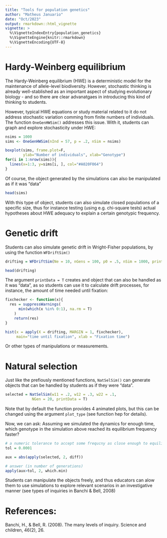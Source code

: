 ```yaml
---
title: "Tools for population genetics"
author: "Matheus Januario"
date: "Oct/2023"
output: rmarkdown::html_vignette
vignette: >
  %\VignetteIndexEntry{population_genetics}
  %\VignetteEngine{knitr::rmarkdown}
  %\VignetteEncoding{UTF-8}
---
```


# Hardy-Weinberg equilibrium

The Hardy-Weinberg equilibrium (HWE) is a deterministic model for the maintenance of allele-level biodiversity. However, stochastic thinking is already well-stablished as an important aspect of studying evolutionary biology - and so there are clear advanatgaes in introducing this kind of thinking to students.

However, typical HWE equations or study material related to it do not address stochastic variation comming from finite numbers of individuals. The function `OneGenHWSim()` addresses this issue. With it, students can graph and explore stochasticity under HWE:

```r
nsims = 1000
sims <- OneGenHWSim(nInd = 57, p = .2, nSim = nsims)

boxplot(sims, frame.plot=F,
        ylab="Number of individuals", xlab="Genotype")
for(i in 1:nrow(sims)){
  lines(x=1:3, y=sims[i, ], col="#A020F064")  
}
```

Of course, the object generated by the simulations can also be manipulated as if it was "data"

```r
head(sims)
```

With this type of object, students can also simulate closed populations of a specific size, thus for instance testing (using e.g. chi-square tests) actual hypotheses about HWE adequacy to explain a certain genotypic frequency.

# Genetic drift

Students can also simulate genetic drift in Wright-Fisher populations, by using the function `WFDriftSim()`

```r
drifting = WFDriftSim(Ne = 10, nGens = 100, p0 = .5, nSim = 1000, printData = T, plot_type = "none")

head(drifting)
```

The argument `printData = T` creates and object that can also be handled as it was "data", as so students can use it to calculate drift processes, for instance, the amount of time needed until fixation:

```r
fixchecker <- function(x){
  res = suppressWarnings(
      min(which(x %in% 0:1), na.rm = T)
    )
    return(res)  
}

hist(x = apply(X = drifting, MARGIN = 1, fixchecker),
     main="time until fixation", xlab = "Fixation time")
```

Or other types of manipulations or measurements.

# Natural selection

Just like the prefiously mentioned functions, `NatSelSim()` can generate objects that can be handled by students as if they were "data". 

```r
selected = NatSelSim(w11 = .2, w12 = .3, w22 = .1,
            NGen = 20, printData = T)
```

Note that by default the function provides 4 animated plots, but this can be changed using the argument `plot_type` (see function hep for details).

Now, we can ask: Assuming we simulated the dynamics for enough time, which genotype in the simulation above reached its equilibrium frequency faster?

```r
# a numeric tolerance to accept some frequcny as close enough to equilibrium
tol = 0.0001 

aux = abs(apply(selected, 2, diff))

# answer (in number of generations)
apply(aux>tol, 2, which.min)
```

Students can manipulate the objects freely, and thus educators can alow them to use simulations to explore relevant scenarios in an investigative manner (see types of inquiries in Banchi & Bell, 2008)

# References:

Banchi, H., & Bell, R. (2008). The many levels of inquiry. Science and children, 46(2), 26.
